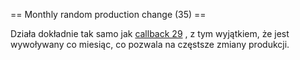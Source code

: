<noinclude>{{pl/Development/NewGRF/inne strony|en=newgrf-specs.tt-wiki.net/wiki/Callback:_Monthly_random_production_change|pl=pl/Development/NewGRF/NFO Specs/Callback/Monthly random production change}}
</noinclude>== Monthly random production change (35) ==

Działa dokładnie tak samo jak [[pl/Development/NewGRF/NFO Specs/Callback/Main Page#random-production-change-29 |callback 29]] , z tym wyjątkiem, że jest wywoływany co miesiąc, co pozwala na częstsze zmiany produkcji.
<!--[[Category:Callbacks]]-->